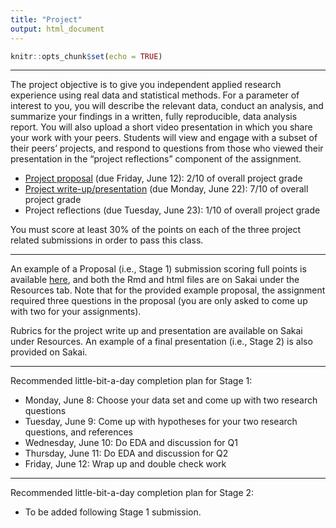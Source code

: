 ```yaml
---
title: "Project"
output: html_document
---
```


```r
knitr::opts_chunk$set(echo = TRUE)
```

---- 

The project objective is to give you independent applied research experience using real data and statistical methods. For a parameter of interest to you, you will describe the relevant data, conduct an analysis, and summarize your findings in a written, fully reproducible, data analysis report. You will also upload a short video presentation in which you share your work with your peers. Students will view and engage with a subset of their peers’ projects, and respond to questions from those who viewed their presentation in the "project reflections" component of the assignment.

* [Project proposal](https://kelrenmor.github.io/STA101-002/project_files/project_st1_statement) (due Friday, June 12): 2/10 of overall project grade
* [Project write-up/presentation](https://kelrenmor.github.io/STA101-002/project_files/project_st2_statement) (due Monday, June 22): 7/10 of overall project grade
* Project reflections (due Tuesday, June 23): 1/10 of overall project grade

You must score at least 30% of the points on each of the three project related submissions in order to pass this class.

---- 

An example of a Proposal (i.e., Stage 1) submission scoring full points is available [here](https://kelrenmor.github.io/STA101-002/project_files/Stage1_example), and both the Rmd and html files are on Sakai under the Resources tab. Note that for the provided example proposal, the assignment required three questions in the proposal (you are only asked to come up with two for your assignments).

Rubrics for the project write up and presentation are available on Sakai under Resources. An example of a final presentation (i.e., Stage 2) is also provided on Sakai.

---- 

Recommended little-bit-a-day completion plan for Stage 1:

- Monday, June 8: Choose your data set and come up with two research questions
- Tuesday, June 9: Come up with hypotheses for your two research questions, and references
- Wednesday, June 10: Do EDA and discussion for Q1
- Thursday, June 11: Do EDA and discussion for Q2
- Friday, June 12: Wrap up and double check work

---- 

Recommended little-bit-a-day completion plan for Stage 2:

- To be added following Stage 1 submission.
